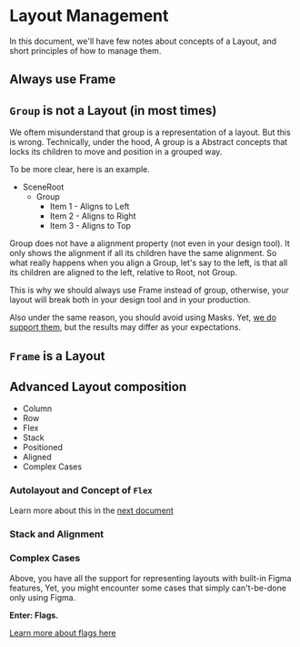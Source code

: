 # Layout Management

In this document, we'll have few notes about concepts of a Layout, and short principles of how to manage them.

## Always use Frame

## `Group` is not a Layout (in most times)

We oftem misunderstand that group is a representation of a layout. But this is wrong.
Technically, under the hood, A group is a Abstract concepts that locks its children to move and position in a grouped way.

To be more clear, here is an example.

- SceneRoot
  - Group
    - Item 1 - Aligns to Left
    - Item 2 - Aligns to Right
    - Item 3 - Aligns to Top

Group does not have a alignment property (not even in your design tool). It only shows the alignment if all its children have the same alignment.
So what really happens when you align a Group, let's say to the left, is that all its children are aligned to the left, relative to Root, not Group.

This is why we should always use Frame instead of group, otherwise, your layout will break both in your design tool and in your production.

Also under the same reason, you should avoid using Masks. Yet, [we do support them](../../@designto-code/figma-mask-layer), but the results may differ as your expectations.

<!-- You can learn about this in more details in ["how we handle groups"](../../@designto-code/) -->

## `Frame` is a Layout

## Advanced Layout composition

- Column
- Row
- Flex
- Stack
- Positioned
- Aligned
- Complex Cases

### Autolayout and Concept of `Flex`

Learn more about this in the [next document](./autolayout)

### Stack and Alignment

### Complex Cases

Above, you have all the support for representing layouts with built-in Figma features, Yet, you might encounter some cases that simply can't-be-done only using Figma.

**Enter: Flags.**

[Learn more about flags here](../flags/intro)
